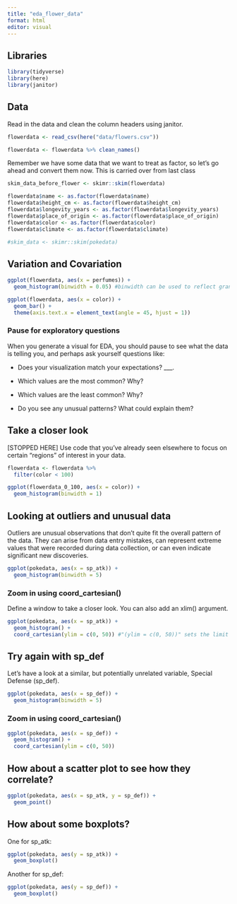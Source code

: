 ```yaml
---
title: "eda_flower_data"
format: html
editor: visual
---
```


## Libraries

```r
library(tidyverse)
library(here)
library(janitor)
```

## Data

Read in the data and clean the column headers using janitor.

```r
flowerdata <- read_csv(here("data/flowers.csv"))

flowerdata <- flowerdata %>% clean_names()
```

Remember we have some data that we want to treat as factor, so let's go ahead and convert them now. This is carried over from last class

```r
skim_data_before_flower <- skimr::skim(flowerdata)

flowerdata$name <- as.factor(flowerdata$name)
flowerdata$height_cm <- as.factor(flowerdata$height_cm)
flowerdata$longevity_years <- as.factor(flowerdata$longevity_years)
flowerdata$place_of_origin <- as.factor(flowerdata$place_of_origin)
flowerdata$color <- as.factor(flowerdata$color)
flowerdata$climate <- as.factor(flowerdata$climate)

#skim_data <- skimr::skim(pokedata)
```

## Variation and Covariation

```r
ggplot(flowerdata, aes(x = perfumes)) +
  geom_histogram(binwidth = 0.05) #binwidth can be used to reflect granuility
```

```r
ggplot(flowerdata, aes(x = color)) +
  geom_bar() +
  theme(axis.text.x = element_text(angle = 45, hjust = 1))
```

### Pause for exploratory questions

When you generate a visual for EDA, you should pause to see what the data is telling you, and perhaps ask yourself questions like:

-   Does your visualization match your expectations? \_\_\_.

-   Which values are the most common? Why?

-   Which values are the least common? Why?

-   Do you see any unusual patterns? What could explain them?

## Take a closer look

\[STOPPED HERE\] Use code that you've already seen elsewhere to focus on certain "regions" of interest in your data.

```r
flowerdata <- flowerdata %>%
  filter(color < 100)

ggplot(flowerdata_0_100, aes(x = color)) +
  geom_histogram(binwidth = 1)
```

## Looking at outliers and unusual data

Outliers are unusual observations that don’t quite fit the overall pattern of the data. They can arise from data entry mistakes, can represent extreme values that were recorded during data collection, or can even indicate significant new discoveries.

```r
ggplot(pokedata, aes(x = sp_atk)) + 
  geom_histogram(binwidth = 5)
```

### Zoom in using coord_cartesian()

Define a window to take a closer look. You can also add an xlim() argument.

```r
ggplot(pokedata, aes(x = sp_atk)) + 
  geom_histogram() +
  coord_cartesian(ylim = c(0, 50)) #"(ylim = c(0, 50))" sets the limit for the y-axis points
```

## Try again with sp_def

Let's have a look at a similar, but potentially unrelated variable, Special Defense (sp_def).

```r
ggplot(pokedata, aes(x = sp_def)) + 
  geom_histogram(binwidth = 5)
```

### Zoom in using coord_cartesian()

```r
ggplot(pokedata, aes(x = sp_def)) + 
  geom_histogram() +
  coord_cartesian(ylim = c(0, 50))
```

## How about a scatter plot to see how they correlate?

```r
ggplot(pokedata, aes(x = sp_atk, y = sp_def)) + 
  geom_point()
```

## How about some boxplots?

One for sp_atk:

```r
ggplot(pokedata, aes(y = sp_atk)) +
  geom_boxplot()
```

Another for sp_def:

```r
ggplot(pokedata, aes(y = sp_def)) +
  geom_boxplot()
```

### 
